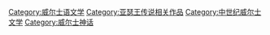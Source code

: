 {{Cat main|马比诺吉昂}}

[[Category:威尔士语文学|Category:威尔士语文学]]
[[Category:亚瑟王传说相关作品|Category:亚瑟王传说相关作品]]
[[Category:中世纪威尔士文学|Category:中世纪威尔士文学]]
[[Category:威尔士神话|Category:威尔士神话]]
